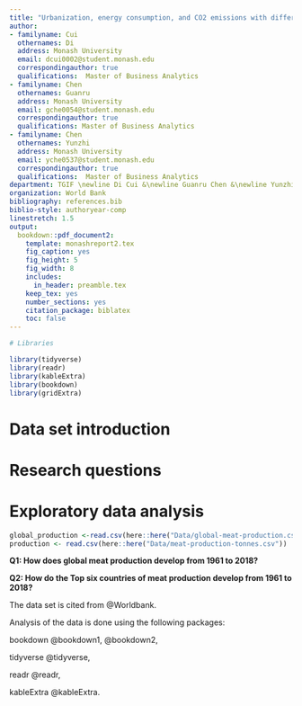 ```yaml
---
title: "Urbanization, energy consumption, and CO2 emissions with different income level countries"
author:
- familyname: Cui
  othernames: Di
  address: Monash University
  email: dcui0002@student.monash.edu
  correspondingauthor: true
  qualifications:  Master of Business Analytics
- familyname: Chen
  othernames: Guanru
  address: Monash University
  email: gche0054@student.monash.edu
  correspondingauthor: true
  qualifications: Master of Business Analytics
- familyname: Chen
  othernames: Yunzhi
  address: Monash University
  email: yche0537@student.monash.edu
  correspondingauthor: true
  qualifications:  Master of Business Analytics
department: TGIF \newline Di Cui &\newline Guanru Chen &\newline Yunzhi Chen
organization: World Bank
bibliography: references.bib
biblio-style: authoryear-comp
linestretch: 1.5
output:
  bookdown::pdf_document2:
    template: monashreport2.tex
    fig_caption: yes
    fig_height: 5
    fig_width: 8
    includes:
      in_header: preamble.tex
    keep_tex: yes
    number_sections: yes
    citation_package: biblatex
    toc: false
---
```


```r
# Libraries

library(tidyverse)
library(readr)
library(kableExtra)
library(bookdown)
library(gridExtra)
```

# Data set introduction



# Research questions



\clearpage

# Exploratory data analysis

\section*{Global meat production -- Di Cui}

```r
global_production <-read.csv(here::here("Data/global-meat-production.csv"))
production <- read.csv(here::here("Data/meat-production-tonnes.csv"))
```

\subsection*{Analysis} 

**Q1: How does global meat production develop from 1961 to 2018?**

**Q2:  How do the Top six countries of meat production develop from 1961 to 2018?**


\clearpage





\section*{Citation}
The data set is cited from @Worldbank.

Analysis of the data is done using the following packages:

bookdown @bookdown1, @bookdown2,

tidyverse @tidyverse,

readr @readr,

kableExtra @kableExtra.